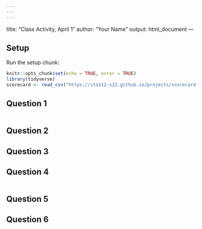 ```yaml
---
---
---
```

title: "Class Activity, April 1"
author: "Your Name"
output: html_document
---

## Setup

Run the setup chunk:

```r
knitr::opts_chunk$set(echo = TRUE, error = TRUE)
library(tidyverse)
scorecard <- read_csv("https://sta112-s22.github.io/projects/scorecard.csv")
```

## Question 1

```r

```

## Question 2




## Question 3



## Question 4

```r

```


## Question 5



## Question 6


